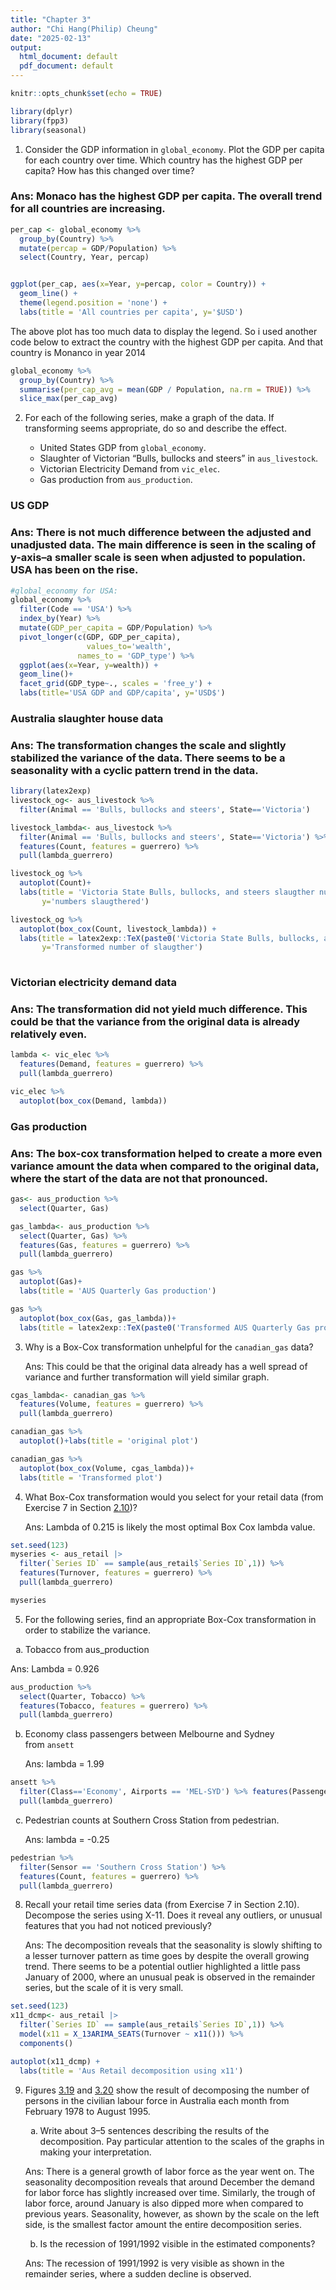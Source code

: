 ```yaml
---
title: "Chapter 3"
author: "Chi Hang(Philip) Cheung"
date: "2025-02-13"
output:
  html_document: default
  pdf_document: default
---
```


```r
knitr::opts_chunk$set(echo = TRUE)

```

```r
library(dplyr)
library(fpp3)
library(seasonal)
```

1.  Consider the GDP information in `global_economy`. Plot the GDP per capita for each country over time. Which country has the highest GDP per capita? How has this changed over time?

### Ans: Monaco has the highest GDP per capita. The overall trend for all countries are increasing.

```r
per_cap <- global_economy %>% 
  group_by(Country) %>% 
  mutate(percap = GDP/Population) %>% 
  select(Country, Year, percap)


ggplot(per_cap, aes(x=Year, y=percap, color = Country)) +
  geom_line() +
  theme(legend.position = 'none') +
  labs(title = 'All countries per capita', y='$USD')

```

The above plot has too much data to display the legend. So i used another code below to extract the country with the highest GDP per capita. And that country is Monanco in year 2014

```r
global_economy %>% 
  group_by(Country) %>%
  summarise(per_cap_avg = mean(GDP / Population, na.rm = TRUE)) %>% 
  slice_max(per_cap_avg)

```

2.  For each of the following series, make a graph of the data. If transforming seems appropriate, do so and describe the effect.

    -   United States GDP from `global_economy`.
    -   Slaughter of Victorian “Bulls, bullocks and steers” in `aus_livestock`.
    -   Victorian Electricity Demand from `vic_elec`.
    -   Gas production from `aus_production`.

### US GDP

### Ans: There is not much difference between the adjusted and unadjusted data. The main difference is seen in the scaling of y-axis–a smaller scale is seen when adjusted to population. USA has been on the rise.

```r
#global_economy for USA:
global_economy %>% 
  filter(Code == 'USA') %>% 
  index_by(Year) %>% 
  mutate(GDP_per_capita = GDP/Population) %>% 
  pivot_longer(c(GDP, GDP_per_capita),
                 values_to='wealth',
               names_to = 'GDP_type') %>% 
  ggplot(aes(x=Year, y=wealth)) +
  geom_line()+
  facet_grid(GDP_type~., scales = 'free_y') +
  labs(title='USA GDP and GDP/capita', y='USD$')

```

### Australia slaughter house data

### Ans: The transformation changes the scale and slightly stabilized the variance of the data. There seems to be a seasonality with a cyclic pattern trend in the data.

```r
library(latex2exp)
livestock_og<- aus_livestock %>% 
  filter(Animal == 'Bulls, bullocks and steers', State=='Victoria')

livestock_lambda<- aus_livestock %>% 
  filter(Animal == 'Bulls, bullocks and steers', State=='Victoria') %>% 
  features(Count, features = guerrero) %>% 
  pull(lambda_guerrero)

livestock_og %>% 
  autoplot(Count)+
  labs(title = 'Victoria State Bulls, bullocks, and steers slaugther number',
       y='numbers slaugthered')

livestock_og %>% 
  autoplot(box_cox(Count, livestock_lambda)) +
  labs(title = latex2exp::TeX(paste0('Victoria State Bulls, bullocks, and steers slaugther number. lambda =', round(livestock_lambda, 2))),
       y='Transformed number of slaugther')
  
```

### Victorian electricity demand data

### Ans: The transformation did not yield much difference. This could be that the variance from the original data is already relatively even.

```r
lambda <- vic_elec %>% 
  features(Demand, features = guerrero) %>% 
  pull(lambda_guerrero)

vic_elec %>% 
  autoplot(box_cox(Demand, lambda))

```

### Gas production

### Ans: The box-cox transformation helped to create a more even variance amount the data when compared to the original data, where the start of the data are not that pronounced.

```r
gas<- aus_production %>% 
  select(Quarter, Gas)

gas_lambda<- aus_production %>% 
  select(Quarter, Gas) %>% 
  features(Gas, features = guerrero) %>% 
  pull(lambda_guerrero)

gas %>% 
  autoplot(Gas)+
  labs(title = 'AUS Quarterly Gas production')

gas %>% 
  autoplot(box_cox(Gas, gas_lambda))+
  labs(title = latex2exp::TeX(paste0('Transformed AUS Quarterly Gas production. Lambda =', round(gas_lambda, 2), y='Transformed gas production')))

```

3.  Why is a Box-Cox transformation unhelpful for the `canadian_gas` data?

    Ans: This could be that the original data already has a well spread of variance and further transformation will yield similar graph.

```r
cgas_lambda<- canadian_gas %>% 
  features(Volume, features = guerrero) %>% 
  pull(lambda_guerrero)

canadian_gas %>% 
  autoplot()+labs(title = 'original plot')

canadian_gas %>% 
  autoplot(box_cox(Volume, cgas_lambda))+
  labs(title = 'Transformed plot')
```

4.  What Box-Cox transformation would you select for your retail data (from Exercise 7 in Section [2.10](https://otexts.com/fpp3/graphics-exercises.html#graphics-exercises))?

    Ans: Lambda of 0.215 is likely the most optimal Box Cox lambda value.

```r
set.seed(123)
myseries <- aus_retail |>
  filter(`Series ID` == sample(aus_retail$`Series ID`,1)) %>% 
  features(Turnover, features = guerrero) %>% 
  pull(lambda_guerrero)

myseries

```

5.  For the following series, find an appropriate Box-Cox transformation in order to stabilize the variance.

<!-- -->

a.  Tobacco from aus_production

Ans: Lambda = 0.926

```r
aus_production %>% 
  select(Quarter, Tobacco) %>% 
  features(Tobacco, features = guerrero) %>% 
  pull(lambda_guerrero)
```

b)  Economy class passengers between Melbourne and Sydney from `ansett`

    Ans: lambda = 1.99

```r
ansett %>% 
  filter(Class=='Economy', Airports == 'MEL-SYD') %>% features(Passengers, features = guerrero) %>% 
  pull(lambda_guerrero)

```

c)  Pedestrian counts at Southern Cross Station from pedestrian.

    Ans: lambda = -0.25

```r
pedestrian %>% 
  filter(Sensor == 'Southern Cross Station') %>% 
  features(Count, features = guerrero) %>% 
  pull(lambda_guerrero)

```

8.  Recall your retail time series data (from Exercise 7 in Section 2.10). Decompose the series using X-11. Does it reveal any outliers, or unusual features that you had not noticed previously?

    Ans: The decomposition reveals that the seasonality is slowly shifting to a lesser turnover pattern as time goes by despite the overall growing trend. There seems to be a potential outlier highlighted a little pass January of 2000, where an unusual peak is observed in the remainder series, but the scale of it is very small.

```r
set.seed(123)
x11_dcmp<- aus_retail |>
  filter(`Series ID` == sample(aus_retail$`Series ID`,1)) %>% 
  model(x11 = X_13ARIMA_SEATS(Turnover ~ x11())) %>% 
  components()

autoplot(x11_dcmp) +
  labs(title = 'Aus Retail decomposition using x11')
```

9.  Figures [3.19](https://otexts.com/fpp3/decomposition-exercises.html#fig:labour) and [3.20](https://otexts.com/fpp3/decomposition-exercises.html#fig:labour2) show the result of decomposing the number of persons in the civilian labour force in Australia each month from February 1978 to August 1995.

    a)  Write about 3–5 sentences describing the results of the decomposition. Pay particular attention to the scales of the graphs in making your interpretation.

    Ans: There is a general growth of labor force as the year went on. The seasonality decomposition reveals that around December the demand for labor force has slightly increased over time. Similarly, the trough of labor force, around January is also dipped more when compared to previous years. Seasonality, however, as shown by the scale on the left side, is the smallest factor amount the entire decomposition series.

    b)  Is the recession of 1991/1992 visible in the estimated components?

    Ans: The recession of 1991/1992 is very visible as shown in the remainder series, where a sudden decline is observed.
